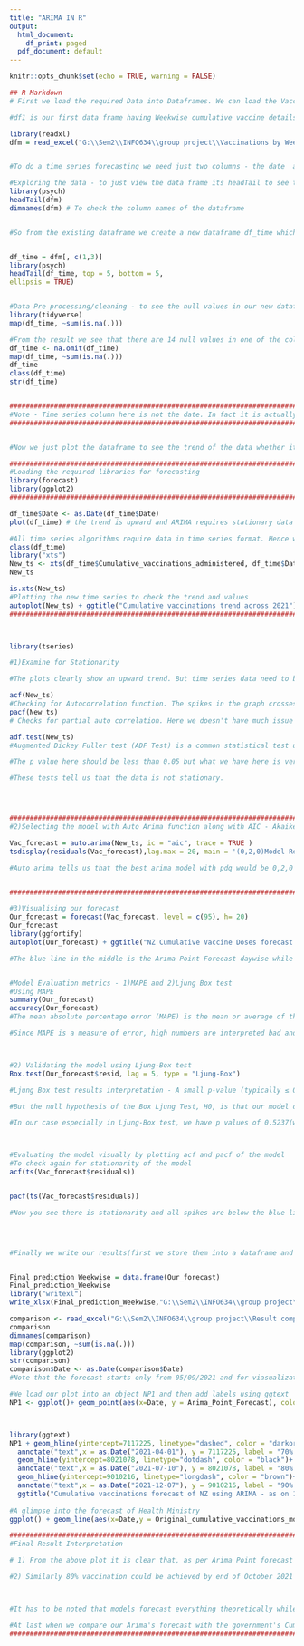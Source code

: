 ---
title: "ARIMA IN R"
output:
  html_document:
    df_print: paged
  pdf_document: default
---

```{r setup, include= TRUE}
knitr::opts_chunk$set(echo = TRUE, warning = FALSE)

## R Markdown
# First we load the required Data into Dataframes. We can load the Vaccine data excel sheet as a whole and access page by page. But to avoid confusion we load different sheets of the same excel file into different dataframes.

#df1 is our first data frame having Weekwise cumulative vaccine details till 29/08/2021(total weeks we have now is 29)

library(readxl)
dfm = read_excel("G:\\Sem2\\INFO634\\group project\\Vaccinations by Week.xlsx")


#To do a time series forecasting we need just two columns - the date  and the other will be the values to be projected

#Exploring the data - to just view the data frame its headTail to see the values
library(psych)
headTail(dfm)
dimnames(dfm) # To check the column names of the dataframe


#So from the existing dataframe we create a new dataframe df_time which has only two columns of df - time(Date) and values(Cumulative_vaccinations_administered)


df_time = dfm[, c(1,3)]
library(psych)
headTail(df_time, top = 5, bottom = 5,
ellipsis = TRUE)


#Data Pre processing/cleaning - to see the null values in our new dataframe we use is.na command
library(tidyverse)
map(df_time, ~sum(is.na(.)))

#From the result we see that there are 14 null values in one of the columns. Since this is a forecasting model and these null values are present at the end of the table we dont need to impute them or replace them. We don't have data for those time points which are in future. So we just delete them in order to get a good forecast in their place
df_time <- na.omit(df_time)
map(df_time, ~sum(is.na(.)))
df_time
class(df_time)
str(df_time)


###############################################################################
#Note - Time series column here is not the date. In fact it is actually the vaccination numbers which change with date which make the time series data
###############################################################################


#Now we just plot the dataframe to see the trend of the data whether it is upward or downward

###############################################################################
#Loading the required libraries for forecasting
library(forecast)
library(ggplot2)
###############################################################################

df_time$Date <- as.Date(df_time$Date)
plot(df_time) # the trend is upward and ARIMA requires stationary data

#All time series algorithms require data in time series format. Hence we convert the data frame to time series using xts library
class(df_time)
library("xts")  
New_ts <- xts(df_time$Cumulative_vaccinations_administered, df_time$Date)
New_ts

is.xts(New_ts)
#Plotting the new time series to check the trend and values
autoplot(New_ts) + ggtitle("Cumulative vaccinations trend across 2021") + labs(x = 'Months of 2021', y = 'Cumulative Vaccinations')
###############################################################################



library(tseries)

#1)Examine for Stationarity

#The plots clearly show an upward trend. But time series data need to be stationary in order to the algorithm to perform well. Statistically we examine stationarity with ACF, PACF and ADF tests.

acf(New_ts)
#Checking for Autocorrelation function. The spikes in the graph crosses the dotted blue lines which show that the data is highly correlated. Which means the data is not stationary
pacf(New_ts)
# Checks for partial auto correlation. Here we doesn't have much issue because the spikes here are minimum.

adf.test(New_ts) 
#Augmented Dickey Fuller test (ADF Test) is a common statistical test used to test whether a given Time series is stationary or not. It is one of the most commonly used statistical test when it comes to analyzing the stationary of a series

#The p value here should be less than 0.05 but what we have here is very much higher which is 0.99

#These tests tell us that the data is not stationary.




###############################################################################
#2)Selecting the model with Auto Arima function along with AIC - Akaike information criterion, AIC is used to compare different possible models and determine which one is the best fit for the data so that the model has less trend and more stationarity

Vac_forecast = auto.arima(New_ts, ic = "aic", trace = TRUE )
tsdisplay(residuals(Vac_forecast),lag.max = 20, main = '(0,2,0)Model Residuals')

#Auto arima tells us that the best arima model with pdq would be 0,2,0 [ A nonseasonal ARIMA model is classified as an "ARIMA(p,d,q)" model, where: p is the number of autoregressive terms, d is the number of nonseasonal differences needed for stationarity, and. q is the number of lagged forecast errors in the prediction equation --- wikipedia]


###############################################################################

#3)Visualising our forecast
Our_forecast = forecast(Vac_forecast, level = c(95), h= 20)
Our_forecast
library(ggfortify)
autoplot(Our_forecast) + ggtitle("NZ Cumulative Vaccine Doses forecast for 2021 using ARIMA") +  labs(x = 'Days', y = 'Cummulative vaccinations')

#The blue line in the middle is the Arima Point Forecast daywise while the shadow part above the blue line is the upper bound level Arima's 95% confidence limit and the shadow part below the blue line is lower bound level of Arima's 95% confidence limit.


#Model Evaluation metrics - 1)MAPE and 2)Ljung Box test
#Using MAPE
summary(Our_forecast)
accuracy(Our_forecast)
#The mean absolute percentage error (MAPE) is the mean or average of the absolute percentage errors of forecasts. Error is defined as actual or observed value minus the forecasted value.

#Since MAPE is a measure of error, high numbers are interpreted bad and low numbers are really good. For reporting purposes, as a convention statisticians translate this to accuracy numbers by subtracting the MAPE from 100. Therefore from the summary the MAPE is 3.841 and subtracting from 100 we get the model accuracy as 96% which shows that the model is performing good.



#2) Validating the model using Ljung-Box test
Box.test(Our_forecast$resid, lag = 5, type = "Ljung-Box")

#Ljung Box test results interpretation - A small p-value (typically ≤ 0.05) indicates strong evidence against the null hypothesis, so you reject the null hypothesis. A large p-value (> 0.05) indicates weak evidence against the null hypothesis, so you fail to reject the null hypothesis

#But the null hypothesis of the Box Ljung Test, H0, is that our model does not show lack of fit (or in simple terms—the model is just fine). The alternate hypothesis, Ha, is just that the model does show a lack of fit.

#In our case especially in Ljung-Box test, we have p values of 0.5237(when the lag is 5).Therefore it could be concluded that the H0(the model is just fine) isn't rejected and model performs probably well.



#Evaluating the model visually by plotting acf and pacf of the model
#To check again for stationarity of the model
acf(ts(Vac_forecast$residuals))


pacf(ts(Vac_forecast$residuals))

#Now you see there is stationarity and all spikes are below the blue line




#Finally we write our results(first we store them into a dataframe and then write to excel) into a separate excel file and then copy that data with the base file to compare our predictions with the government's data and evaluate our model practically


Final_prediction_Weekwise = data.frame(Our_forecast)
Final_prediction_Weekwise
library("writexl")
write_xlsx(Final_prediction_Weekwise,"G:\\Sem2\\INFO634\\group project\\Time series daywise\\Weekwise_projections_Arima.xlsx")

comparison <- read_excel("G:\\Sem2\\INFO634\\group project\\Result comparison of ARIMA .xlsx")
comparison
dimnames(comparison)
map(comparison, ~sum(is.na(.)))
library(ggplot2)
str(comparison)
comparison$Date <- as.Date(comparison$Date)
#Note that the forecast starts only from 05/09/2021 and for viasualization purpose we have included the actual vaccination count till 29/08/2021 as the initial data points for showing continuity in the plot

#We load our plot into an object NP1 and then add labels using ggtext
NP1 <- ggplot()+ geom_point(aes(x=Date, y = Arima_Point_Forecast), color = "blue", data = comparison)+ geom_line(aes(x=Date,y = Lo.95), color = "red", data = comparison) + geom_line(aes(x=Date, y =Hi.95), color = "green", data = comparison) + scale_x_date(date_labels = "%d-%m-%Y")



library(ggtext)
NP1 + geom_hline(yintercept=7117225, linetype="dashed", color = "darkorange1")+
  annotate("text",x = as.Date("2021-04-01"), y = 7117225, label = "70% of NZ population", color = "darkorange1")+
  geom_hline(yintercept=8021078, linetype="dotdash", color = "black")+
  annotate("text",x = as.Date("2021-07-10"), y = 8021078, label = "80% of NZ population", color = "black")+
  geom_hline(yintercept=9010216, linetype="longdash", color = "brown")+
  annotate("text",x = as.Date("2021-12-07"), y = 9010216, label = "90% of NZ population", color = "brown")+
  ggtitle("Cumulative vaccinations forecast of NZ using ARIMA - as on 12/09/2021") + ylim(0, 10500000)+ annotate("text", x = as.Date("2022-02-01"), y = 3000000, label = "Blue dot = Arima Point Forecast \n Green line = Arima Hi .95 \nRed line = Arima Low .95 ")
  
#A glimpse into the forecast of Health Ministry
ggplot() + geom_line(aes(x=Date,y = Original_cumulative_vaccinations_model), color = "red", data = comparison) + ylim(0, 8000000) +ggtitle("Cumulative Vaccination Forecast Model of Ministry of Health" )

##################################################################################
#Final Result Interpretation

# 1) From the above plot it is clear that, as per Arima Point forecast the Herd Immunity of 70% level(ie approximately 0.7 million doses for the total population of NZ) could be achieved by mid of October 2021(17/10/2021) while the government's estimate shows the same to be achieved by 24/10/2021. Given the current scenario, if we rely on confidence levels of our Arima model,  we could interpret that we are 95% confident that the interval between 21/11/2021 [lower bound] and 03/10/2021 [upper bound] contains the true value of the population parameter(in this case 70% Herd immmunity(Cumulative doses).

#2) Similarly 80% vaccination could be achieved by end of October 2021 according to our model(31/10/2021) while the government's estimate shows the same to be achieved by 21/11/2021. Here, if we rely on confidence level of Arima, it could be meant that we are 95% confident that the interval between 26/12/2021 [lower bound] and 10/10/2021 [upper bound] contains the true value of the population parameter (here it is the 80% Herd immmunity(Cumulative doses).



#It has to be noted that models forecast everything theoretically while practical difficulties has to be taken into considertion. Given the Delta variant factor, vaccination centres being closed due to lockdown measures and changing geo-political scenario(NZ has increased Afghan refugee quota to 1500 this year), it is safe to assume that there is a 95% probability that, in the near future the true value of the population parameter(in this case 80% of cummulative vaccination aka Herd immunity) will fall within 26/12/2021 [lower bound] and 10/10/2021 [upper bound] and this will be a more realistic one when compared with the normal Arima point forecast. We also have to take into consideration some more factors like the government advising people to choose an enhanced gap of 6 weeks between the two doses(standard gap is 3 weeks). Apart from that we have to take the children below age 12 into consideration who don't need a vaccine and these numbers have to be excluded from the forecast. 

#At last when we compare our Arima's forecast with the government's Cumulative Vaccination Forecast Model, it is almost on par with the government's forecast model forecasting a 80% cumulative vaccination achievement by December 2021 considering the 95% confidence interval. This is a kind of Acid Test for our model which proves that our model does pretty good.
##################################################################################
```